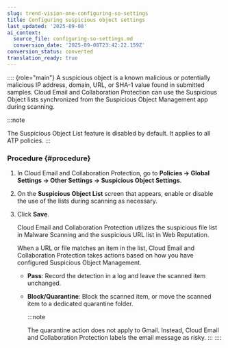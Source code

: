```yaml
---
slug: trend-vision-one-configuring-so-settings
title: Configuring suspicious object settings
last_updated: '2025-09-08'
ai_context:
  source_file: configuring-so-settings.md
  conversion_date: '2025-09-08T23:42:22.159Z'
conversion_status: converted
translation_ready: true
---
```


:::: {role="main"}
A suspicious object is a known malicious or potentially malicious IP address, domain, URL, or SHA-1 value found in submitted samples. Cloud Email and Collaboration Protection can use the Suspicious Object lists synchronized from the Suspicious Object Management app during scanning.

:::note

The Suspicious Object List feature is disabled by default. It applies to all ATP policies.
:::

### Procedure {#procedure}

1.  In Cloud Email and Collaboration Protection, go to **Policies → Global Settings → Other Settings → Suspicious Object Settings**.

2.  On the **Suspicious Object List** screen that appears, enable or disable the use of the lists during scanning as necessary.

3.  Click **Save**.

    Cloud Email and Collaboration Protection utilizes the suspicious file list in Malware Scanning and the suspicious URL list in Web Reputation.

    When a URL or file matches an item in the list, Cloud Email and Collaboration Protection takes actions based on how you have configured Suspicious Object Management.

    - **Pass**: Record the detection in a log and leave the scanned item unchanged.

    - **Block/Quarantine**: Block the scanned item, or move the scanned item to a dedicated quarantine folder.

      :::note

      The quarantine action does not apply to Gmail. Instead, Cloud Email and Collaboration Protection labels the email message as risky.
      :::
::::
